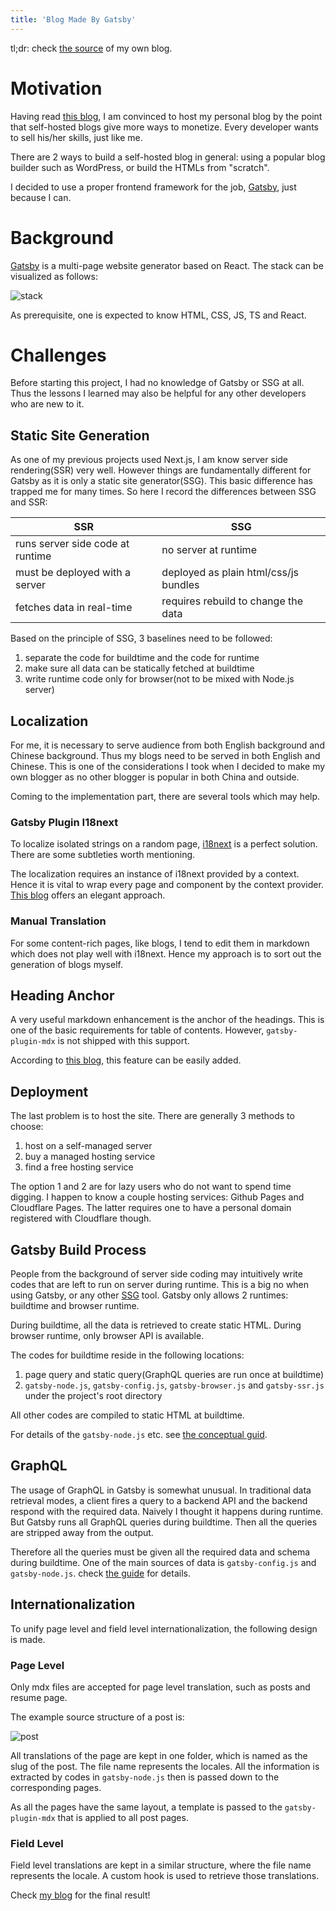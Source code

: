 ```yaml
---
title: 'Blog Made By Gatsby'
---
```


tl;dr: check [the source](https://github.com/onichandame/homepage) of my own blog.

# Motivation

Having read [this blog][why-self-host], I am convinced to host my personal blog by the point that self-hosted blogs give more ways to monetize. Every developer wants to sell his/her skills, just like me.

There are 2 ways to build a self-hosted blog in general: using a popular blog builder such as WordPress, or build the HTMLs from "scratch".

I decided to use a proper frontend framework for the job, [Gatsby][gatsby], just because I can.

# Background

[Gatsby][gatsby] is a multi-page website generator based on React. The stack can be visualized as follows:

![stack](/image/gatsby-stack.png)

As prerequisite, one is expected to know HTML, CSS, JS, TS and React.

# Challenges

Before starting this project, I had no knowledge of Gatsby or SSG at all. Thus the lessons I learned may also be helpful for any other developers who are new to it.

## Static Site Generation

As one of my previous projects used Next.js, I am know server side rendering(SSR) very well. However things are fundamentally different for Gatsby as it is only a static site generator(SSG). This basic difference has trapped me for many times. So here I record the differences between SSG and SSR:

| SSR                              | SSG                                   |
| -------------------------------- | ------------------------------------- |
| runs server side code at runtime | no server at runtime                  |
| must be deployed with a server   | deployed as plain html/css/js bundles |
| fetches data in real-time        | requires rebuild to change the data   |

Based on the principle of SSG, 3 baselines need to be followed:

1. separate the code for buildtime and the code for runtime
1. make sure all data can be statically fetched at buildtime
1. write runtime code only for browser(not to be mixed with Node.js server)

## Localization

For me, it is necessary to serve audience from both English background and Chinese background. Thus my blogs need to be served in both English and Chinese. This is one of the considerations I took when I decided to make my own blogger as no other blogger is popular in both China and outside.

Coming to the implementation part, there are several tools which may help.

### Gatsby Plugin I18next

To localize isolated strings on a random page, [i18next][i18n] is a perfect solution. There are some subtleties worth mentioning.

The localization requires an instance of i18next provided by a context. Hence it is vital to wrap every page and component by the context provider. [This blog](https://andremonteiro.pt/gatsby-i18next-wrap-page-element/) offers an elegant approach.

### Manual Translation

For some content-rich pages, like blogs, I tend to edit them in markdown which does not play well with i18next. Hence my approach is to sort out the generation of blogs myself.

## Heading Anchor

A very useful markdown enhancement is the anchor of the headings. This is one of the basic requirements for table of contents. However, `gatsby-plugin-mdx` is not shipped with this support.

According to [this blog][heading-anchor], this feature can be easily added.

## Deployment

The last problem is to host the site. There are generally 3 methods to choose:

1. host on a self-managed server
1. buy a managed hosting service
1. find a free hosting service

The option 1 and 2 are for lazy users who do not want to spend time digging. I happen to know a couple hosting services: Github Pages and Cloudflare Pages. The latter requires one to have a personal domain registered with Cloudflare though.

## Gatsby Build Process

People from the background of server side coding may intuitively write codes that are left to run on server during runtime. This is a big no when using Gatsby, or any other [SSG](#static-site-generation) tool. Gatsby only allows 2 runtimes: buildtime and browser runtime.

During buildtime, all the data is retrieved to create static HTML. During browser runtime, only browser API is available.

The codes for buildtime reside in the following locations:

1. page query and static query(GraphQL queries are run once at buildtime)
2. `gatsby-node.js`, `gatsby-config.js`, `gatsby-browser.js` and `gatsby-ssr.js` under the project's root directory

All other codes are compiled to static HTML at buildtime.

For details of the `gatsby-node.js` etc. see [the conceptual guid][concept].

## GraphQL

The usage of GraphQL in Gatsby is somewhat unusual. In traditional data retrieval modes, a client fires a query to a backend API and the backend respond with the required data. Naively I thought it happens during runtime. But Gatsby runs all GraphQL queries during buildtime. Then all the queries are stripped away from the output.

Therefore all the queries must be given all the required data and schema during buildtime. One of the main sources of data is `gatsby-config.js` and `gatsby-node.js`. check [the guide][concept] for details.

## Internationalization

To unify page level and field level internationalization, the following design is made.

### Page Level

Only mdx files are accepted for page level translation, such as posts and resume page.

The example source structure of a post is:

![post](/i18n-post.png)

All translations of the page are kept in one folder, which is named as the slug of the post. The file name represents the locales. All the information is extracted by codes in `gatsby-node.js` then is passed down to the corresponding pages.

As all the pages have the same layout, a template is passed to the `gatsby-plugin-mdx` that is applied to all post pages.

### Field Level

Field level translations are kept in a similar structure, where the file name represents the locale. A custom hook is used to retrieve those translations.

Check [my blog][my-blog] for the final result!

[gatsby]: https://www.gatsbyjs.org
[why-self-host]: https://bloggingexplorer.com/self-hosted-blog
[i18n]: https://github.com/microapps/gatsby-plugin-react-i18next
[heading-anchor]: https://johno.com/mdx-table-of-contents-components-in-gatsby
[concept]: https://www.gatsbyjs.org/docs/conceptual-guide/
[my-blog]: https://onichandame.com

